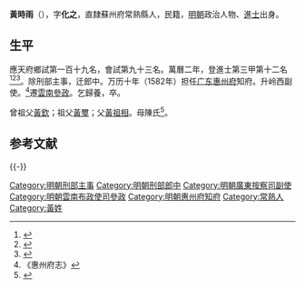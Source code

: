 {{明清人物信息框
| 姓名 = 黃時雨
| 原名 =
| 圖片名稱= 
| 圖片大小 =
| 圖片說明 = 
| 最高職務 =
| 國家 = 大明 
| 爵位 =
| 籍貫 = 直隸蘇州府常熟縣
| 族裔 = 
| 旗籍 = 
| 字號 = 
| 諡號 =
| 出生日期 =
| 出生地點 =直隸蘇州府常熟縣
| 逝世日期 = 
| 逝世地點 =
| 墓葬 =
| 配偶 = 
| 親屬 = 
| 出身 =
* 萬曆二年甲戌科進士
| 經歷 =
| 著作 =  
}}
'''黃時雨'''（{{bd|？||？|catIdx=}}），字'''化之'''，直隸蘇州府常熟縣人，民籍，[[明朝|明朝]]政治人物、[[進士|進士]]出身。

== 生平 ==
應天府鄉試第一百十九名，會試第九十三名。萬曆二年，登進士第三甲第十二名<ref>{{Cite book|title=《皇明贡举考》卷五|last=（明）[[张朝瑞|张朝瑞]]|first=|publisher=《续修四库全书》史部第828册|year=|isbn=|location=|pages=}}</ref><ref>{{Cite book|title=贡举志五种 上|last=鲁小俊，江俊伟著|first=|publisher=武汉：武汉大学出版社|year=2009|isbn=978-7-307-07043-1|location=|pages=}}</ref><ref>{{Cite book|title=近代中国史料丛刊续辑 785-790 明清进士题名录索引 1-6|last=朱保炯，谢沛霖|first=|publisher=文海出版社|year=1981|isbn=|location=台湾}}</ref>。除刑部主事，迁郎中。万历十年（1582年）担任[[广东承宣布政使司|广东]][[惠州府|惠州府]]知府。升岭西副使。<ref>《惠州府志》</ref>遷[[雲南|雲南]][[參政|參政]]。乞歸養，卒。

曾祖父[[黃欽|黃欽]]；祖父[[黃璽|黃璽]]；父[[黃祖相|黃祖相]]。母陳氏<ref>{{Cite book|title=天一阁藏明代科举录选刊 登科录 点校本|last=龚延明主编|first=|publisher=宁波出版社|year=2016|isbn=978-7-5526-2320-8|location=宁波|pages=|quote=《天一閣藏明代科舉錄選刊.登科錄》之《萬曆二年甲戌科登科錄》}}</ref>。

==参考文献==
{{reflist}}
{{-}}
{{start box}}
{{s-off}}
{{succession box|[[李天綸|李天綸]]|[[王約_(萬曆進士)|王约]]|[[廣東承宣佈政使司|廣東]][[惠州府|惠州府]][[知府|知府]]|<small>万历十年（1582年）上任</small>}}
{{end box}}
{{萬曆二年甲戌科殿試金榜}}

{{DEFAULTSORT:Huang黃}}
[[Category:明朝刑部主事|Category:明朝刑部主事]]
[[Category:明朝刑部郎中|Category:明朝刑部郎中]]
[[Category:明朝廣東按察司副使|Category:明朝廣東按察司副使]]
[[Category:明朝雲南布政使司參政|Category:明朝雲南布政使司參政]]
[[Category:明朝惠州府知府|Category:明朝惠州府知府]]
[[Category:常熟人|Category:常熟人]]
[[Category:黃姓|Category:黃姓]]